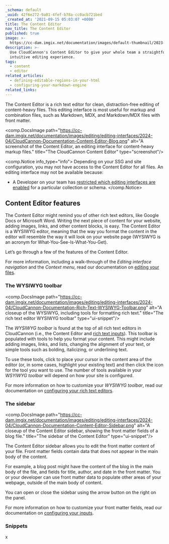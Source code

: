 ```yaml
---
_schema: default
_uuid: 42f6e272-9a81-4fef-b78a-cc0acb721bed
_created_at: '2021-09-15 05:03:07 +0000'
title: The Content Editor
nav_title: The Content Editor
published: true
image: >-
  https://cc-dam.imgix.net/documentation/images/default-thumbnail/2023-Q4/CloudCannon-Documentation-Thumbnail.png
description: >-
  Use CloudCannon's Content Editor to give your whole team a straightforward and
  intuitive editing experience.
tags:
  - content
  - editor
related_articles:
  - defining-editable-regions-in-your-html
  - configuring-your-markdown-engine
related_links:
---
```

The Content Editor is a rich text editor for clean, distraction-free editing of content-heavy files. This editing interface is most useful for markup and combination files, such as Markdown, MDX, and Markdown/MDX files with front matter.

<comp.DocsImage path="https://cc-dam.imgix.net/documentation/images/editing/editing-interfaces/2024-04/CloudCannon-Documentation-Content-Editor-Blog.png" alt="A screenshot of the Content Editor, an editing interface for content-heavy markup files." title="The CloudCannon Content Editor" type="screenshot"/>

<comp.Notice info_type="info">
  Depending on your SSG and site configuration, you may not have access to the Content Editor for all files. An editing interface may not be available because:

  * A Developer on your team has [restricted which editing interfaces are enabled](/documentation/articles/set-a-default-editing-interface/) for a particular collection or schema.
</comp.Notice>

## Content Editor features

The Content Editor might remind you of other rich text editors, like Google Docs or Microsoft Word. Writing the next piece of content for your website, adding images, links, and other content blocks, is easy. The Content Editor is a WYSIWYG editor, meaning that the way you format the content in the editor will resemble the way it will look on your website page (WYSIWYG is an acronym for What-You-See-Is-What-You-Get).

Let’s go through a few of the features of the Content Editor.

For more information, including a walk-through of the *Editing interface navigation* and the *Context menu*, read our documentation on [editing your files](/documentation/articles/edit-your-files).

### The WYSIWYG toolbar

<comp.DocsImage path="https://cc-dam.imgix.net/documentation/images/editing/editing-interfaces/2024-04/CloudCannon-Documentation-Rich-Text-WYSIWYG-Toolbar.png" alt="A closeup of the WYSIWYG, including tools for formatting rich text." title="The rich text editor WYSIWYG toolbar" type="ui-snippet"/>

The *WYSIWYG toolbar* is found at the top of all rich text editors in CloudCannon (i.e., the Content Editor and [rich text inputs](/documentation/articles/rich-text-inputs/)). This toolbar is populated with tools to help you format your content. This might include adding images, links, and lists, changing the alignment of your text, or simple tools such as bolding, italicizing, or underlining text.

To use these tools, click to place your cursor in the content area of the editor (or, in some cases, highlight your existing text) and then click the icon for the tool you want to use. The number of tools available in your *WSYIWYG toolbar* will depend on how your site is configured.

For more information on how to customize your *WYSIWYG toolbar*, read our documentation on [configuring your rich text editors](/documentation/articles/configure-your-rich-text-editors/).

### The sidebar

<comp.DocsImage path="https://cc-dam.imgix.net/documentation/images/editing/editing-interfaces/2024-04/CloudCannon-Documentation-Content-Editor-Sidebar.png" alt="A closeup of the Content Editor sidebar, showing the front matter fields of a blog file." title="The sidebar of the Content Editor" type="ui-snippet"/>

The Content Editor sidebar allows you to edit the front matter content of your file. Front matter fields contain data that does not appear in the main body of the content.

For example, a blog post might have the content of the blog in the main body of the file, and fields for title, author, and date in the front matter. You or your developer can use front matter data to populate other areas of your webpage, outside of the main body of content.

You can open or close the sidebar using the arrow button on the right on the panel.

For more information on how to customize your front matter fields, read our documentation on [configuring your inputs](/documentation/articles/configure-your-inputs/).

### Snippets

x